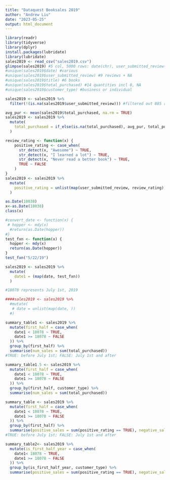 ```yaml
---
title: "Dataquest Booksales 2019"
author: "Andrew Liu"
date: "2023-05-25"
output: html_document
---
```


```r
library(readr)
library(tidyverse)
library(dplyr)
install.packages(lubridate)
library(lubridate)
sales2019 <- read_csv("sales2019.csv")
glimpse(sales2019) #5 col, 5000 rows: date(chr), user_submitted_review(chr), title(chr), total_purchased(dbl), customer_type(chr)
#unique(sales2019$date) #various
#unique(sales2019$user_submitted_review) #9 reviews + NA
#unique(sales2019$title) #6 books
#unique(sales2019$total_purchased) #14 quantities incl 0, NA
#unique(sales2019$customer_type) #business or individual

sales2019 <- sales2019 %>%
  filter(!(is.na(sales2019$user_submitted_review))) #filtered out 885 rows

avg_pur <- mean(sales2019$total_purchased, na.rm = TRUE)
sales2019 <- sales2019 %>%
  mutate(
    total_purchased = if_else(is.na(total_purchased), avg_pur, total_purchased)
  )
```

```r
review_rating <- function(x) {
    positive_rating <- case_when(
      str_detect(x, "Awesome") ~ TRUE,
      str_detect(x, "I learned a lot") ~ TRUE,
      str_detect(x, "Never read a better book") ~ TRUE,
      TRUE ~ FALSE
    )
}
sales2019 <- sales2019 %>%
  mutate(
    positive_rating = unlist(map(user_submitted_review, review_rating))
  )

as.Date(18038)
x<-as.Date(18038)
class(x)
```

```r
#convert_date <- function(x) {
 # hopper <- mdy(x)
  #return(as.Date(hopper))
#}
test_fxn <- function(x) {
  hopper <- mdy(x)
  return(as.Date(hopper))
}
test_fxn("5/22/19")

sales2019 <- sales2019 %>%
  mutate(
    date1 = (map(date, test_fxn))
  )

#18078 represents July 1st, 2019

####sales2019 <- sales2019 %>%
  #mutate(
   # date = unlist(map(date, ))
  #)
```

```r
summary_table1 <- sales2019 %>%
  mutate(first_half = case_when(
    date1 < 18078 ~ TRUE,
    date1 >= 18078 ~ FALSE
  )) %>%
  group_by(first_half) %>%
  summarise(num_sales = sum(total_purchased))
#TRUE: before July 1st; FALSE: July 1st and after

summary_table1.5 <- sales2019 %>%
  mutate(first_half = case_when(
    date1 < 18078 ~ TRUE,
    date1 >= 18078 ~ FALSE
  )) %>%
  group_by(first_half, customer_type) %>%
  summarise(num_sales = sum(total_purchased))

summary_table <- sales2019 %>%
  mutate(first_half = case_when(
    date1 < 18078 ~ TRUE,
    date1 >= 18078 ~ FALSE
  )) %>%
  group_by(first_half) %>%
  summarise(positive_sales = sum(positive_rating == TRUE), negative_sales = sum(positive_rating == FALSE))
#TRUE: before July 1st; FALSE: July 1st and after

summary_table2<- sales2019 %>%
  mutate(is_first_half_year = case_when(
    date1< 18078 ~ TRUE,
    date1 >= 18078 ~ FALSE
  )) %>%
  group_by(is_first_half_year, customer_type) %>%
  summarise(positive_sales = sum(positive_rating == TRUE), negative_sales = sum(positive_rating == FALSE))
```
